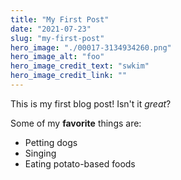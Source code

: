 ```yaml
---
title: "My First Post"
date: "2021-07-23"
slug: "my-first-post"
hero_image: "./00017-3134934260.png"
hero_image_alt: "foo"
hero_image_credit_text: "swkim"
hero_image_credit_link: ""
---
```


This is my first blog post! Isn't it _great_?

Some of my **favorite** things are:

- Petting dogs
- Singing
- Eating potato-based foods
